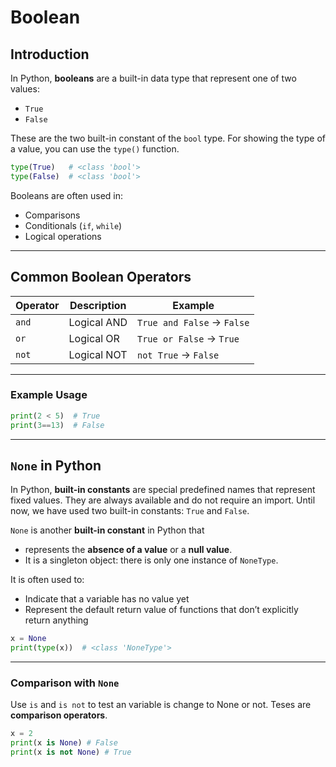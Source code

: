 # Boolean

## Introduction

In Python, **booleans** are a built-in data type that represent one of two values:

* `True`
* `False`

These are the two built-in constant of the `bool` type.
For showing the type of a value, you can use the `type()` function.

```python
type(True)   # <class 'bool'>
type(False)  # <class 'bool'>
```

Booleans are often used in:

* Comparisons
* Conditionals (`if`, `while`)
* Logical operations

---

## Common Boolean Operators

| Operator | Description | Example                    |
| -------- | ----------- | -------------------------- |
| `and`    | Logical AND | `True and False` → `False` |
| `or`     | Logical OR  | `True or False` → `True`   |
| `not`    | Logical NOT | `not True` → `False`       |

---

### Example Usage

```python
print(2 < 5)  # True
print(3==13)  # False
```
---

## `None` in Python

In Python, **built-in constants** are special predefined names that represent fixed values. They are always available and do not require an import. Until now, we have used two built-in constants: `True` and `False`.

`None` is another **built-in constant** in Python that 

- represents the **absence of a value** or a **null value**.
- It is a singleton object: there is only one instance of `NoneType`.


It is often used to:

- Indicate that a variable has no value yet
- Represent the default return value of functions that don’t explicitly return anything

```python
x = None
print(type(x))  # <class 'NoneType'>
```

---
### Comparison with `None`

Use `is` and `is not` to test an variable is change to None or not. Teses are **comparison operators**.

```python
x = 2
print(x is None) # False
print(x is not None) # True
```

